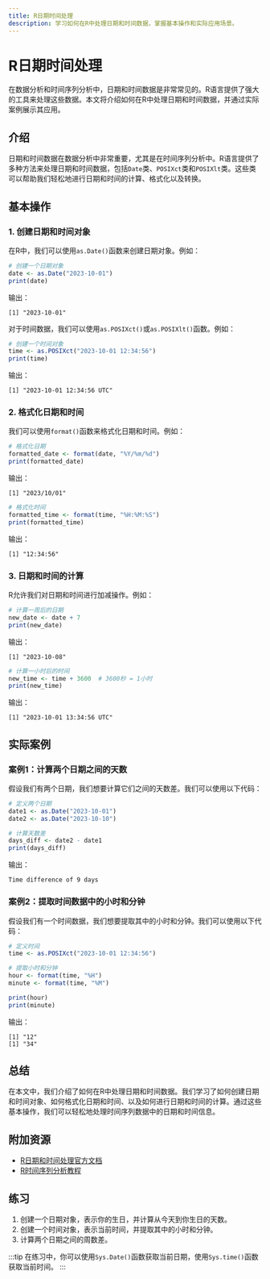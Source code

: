 ```yaml
---
title: R日期时间处理
description: 学习如何在R中处理日期和时间数据，掌握基本操作和实际应用场景。
---
```


# R日期时间处理

在数据分析和时间序列分析中，日期和时间数据是非常常见的。R语言提供了强大的工具来处理这些数据。本文将介绍如何在R中处理日期和时间数据，并通过实际案例展示其应用。

## 介绍

日期和时间数据在数据分析中非常重要，尤其是在时间序列分析中。R语言提供了多种方法来处理日期和时间数据，包括`Date`类、`POSIXct`类和`POSIXlt`类。这些类可以帮助我们轻松地进行日期和时间的计算、格式化以及转换。

## 基本操作

### 1. 创建日期和时间对象

在R中，我们可以使用`as.Date()`函数来创建日期对象。例如：

```r
# 创建一个日期对象
date <- as.Date("2023-10-01")
print(date)
```

输出：
```
[1] "2023-10-01"
```

对于时间数据，我们可以使用`as.POSIXct()`或`as.POSIXlt()`函数。例如：

```r
# 创建一个时间对象
time <- as.POSIXct("2023-10-01 12:34:56")
print(time)
```

输出：
```
[1] "2023-10-01 12:34:56 UTC"
```

### 2. 格式化日期和时间

我们可以使用`format()`函数来格式化日期和时间。例如：

```r
# 格式化日期
formatted_date <- format(date, "%Y/%m/%d")
print(formatted_date)
```

输出：
```
[1] "2023/10/01"
```

```r
# 格式化时间
formatted_time <- format(time, "%H:%M:%S")
print(formatted_time)
```

输出：
```
[1] "12:34:56"
```

### 3. 日期和时间的计算

R允许我们对日期和时间进行加减操作。例如：

```r
# 计算一周后的日期
new_date <- date + 7
print(new_date)
```

输出：
```
[1] "2023-10-08"
```

```r
# 计算一小时后的时间
new_time <- time + 3600  # 3600秒 = 1小时
print(new_time)
```

输出：
```
[1] "2023-10-01 13:34:56 UTC"
```

## 实际案例

### 案例1：计算两个日期之间的天数

假设我们有两个日期，我们想要计算它们之间的天数差。我们可以使用以下代码：

```r
# 定义两个日期
date1 <- as.Date("2023-10-01")
date2 <- as.Date("2023-10-10")

# 计算天数差
days_diff <- date2 - date1
print(days_diff)
```

输出：
```
Time difference of 9 days
```

### 案例2：提取时间数据中的小时和分钟

假设我们有一个时间数据，我们想要提取其中的小时和分钟。我们可以使用以下代码：

```r
# 定义时间
time <- as.POSIXct("2023-10-01 12:34:56")

# 提取小时和分钟
hour <- format(time, "%H")
minute <- format(time, "%M")

print(hour)
print(minute)
```

输出：
```
[1] "12"
[1] "34"
```

## 总结

在本文中，我们介绍了如何在R中处理日期和时间数据。我们学习了如何创建日期和时间对象、如何格式化日期和时间、以及如何进行日期和时间的计算。通过这些基本操作，我们可以轻松地处理时间序列数据中的日期和时间信息。

## 附加资源

- [R日期和时间处理官方文档](https://cran.r-project.org/doc/manuals/r-release/R-intro.html#Dates-and-times)
- [R时间序列分析教程](https://www.datacamp.com/tutorial/time-series-analysis-r)

## 练习

1. 创建一个日期对象，表示你的生日，并计算从今天到你生日的天数。
2. 创建一个时间对象，表示当前时间，并提取其中的小时和分钟。
3. 计算两个日期之间的周数差。

:::tip
在练习中，你可以使用`Sys.Date()`函数获取当前日期，使用`Sys.time()`函数获取当前时间。
:::